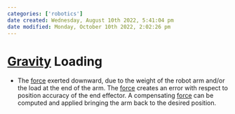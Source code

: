 ```yaml
---
categories: ['robotics']
date created: Wednesday, August 10th 2022, 5:41:04 pm
date modified: Monday, October 10th 2022, 2:02:26 pm
---
```


# [Gravity](Gravity.qmd) Loading
- The [force](Force.qmd) exerted downward, due to the weight of the robot arm and/or the load at the end of the arm. The [force](Force.qmd) creates an error with respect to position accuracy of the end effector. A compensating [force](Force.qmd) can be computed and applied bringing the arm back to the desired position.



